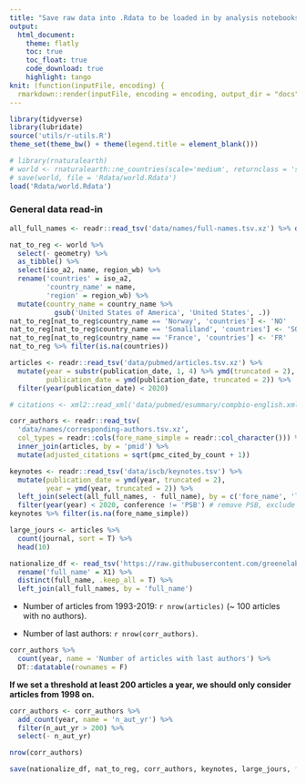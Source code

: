 ```yaml
---
title: "Save raw data into .Rdata to be loaded in by analysis notebooks"
output:
  html_document:
    theme: flatly
    toc: true
    toc_float: true
    code_download: true
    highlight: tango
knit: (function(inputFile, encoding) {
  rmarkdown::render(inputFile, encoding = encoding, output_dir = "docs") })    
---
```

```r
library(tidyverse)
library(lubridate)
source('utils/r-utils.R')
theme_set(theme_bw() + theme(legend.title = element_blank()))
```


```r
# library(rnaturalearth)
# world <- rnaturalearth::ne_countries(scale='medium', returnclass = 'sf')
# save(world, file = 'Rdata/world.Rdata')
load('Rdata/world.Rdata')
```

### General data read-in

```r
all_full_names <- readr::read_tsv('data/names/full-names.tsv.xz') %>% distinct()

nat_to_reg <- world %>% 
  select(- geometry) %>% 
  as_tibble() %>% 
  select(iso_a2, name, region_wb) %>% 
  rename('countries' = iso_a2,
         'country_name' = name,
         'region' = region_wb) %>% 
  mutate(country_name = country_name %>% 
           gsub('United States of America', 'United States', .))
nat_to_reg[nat_to_reg$country_name == 'Norway', 'countries'] <- 'NO'
nat_to_reg[nat_to_reg$country_name == 'Somaliland', 'countries'] <- 'SO'
nat_to_reg[nat_to_reg$country_name == 'France', 'countries'] <- 'FR'
nat_to_reg %>% filter(is.na(countries))

articles <- readr::read_tsv('data/pubmed/articles.tsv.xz') %>%
  mutate(year = substr(publication_date, 1, 4) %>% ymd(truncated = 2),
         publication_date = ymd(publication_date, truncated = 2)) %>% 
  filter(year(publication_date) < 2020)

# citations <- xml2::read_xml('data/pubmed/esummary/compbio-english.xml.xz')

corr_authors <- readr::read_tsv(
  'data/names/corresponding-authors.tsv.xz',
  col_types = readr::cols(fore_name_simple = readr::col_character())) %>%
  inner_join(articles, by = 'pmid') %>% 
  mutate(adjusted_citations = sqrt(pmc_cited_by_count + 1))

keynotes <- readr::read_tsv('data/iscb/keynotes.tsv') %>%
  mutate(publication_date = ymd(year, truncated = 2),
         year = ymd(year, truncated = 2)) %>% 
  left_join(select(all_full_names, - full_name), by = c('fore_name', 'last_name')) %>% 
  filter(year(year) < 2020, conference != 'PSB') # remove PSB, exclude ISCB Fellows and ISMB speakers in 2020 for now
keynotes %>% filter(is.na(fore_name_simple))

large_jours <- articles %>%
  count(journal, sort = T) %>% 
  head(10)

nationalize_df <- read_tsv('https://raw.githubusercontent.com/greenelab/wiki-nationality-estimate/6ab0feeca430ae9997dbaf8f81707359be50a17d/data/NamePrism_results_authors.tsv') %>%
  rename('full_name' = X1) %>%
  distinct(full_name, .keep_all = T) %>%
  left_join(all_full_names, by = 'full_name')
```


- Number of articles from 1993-2019: `r nrow(articles)` (~ 100 articles with no authors).

- Number of last authors: `r nrow(corr_authors)`.


```r
corr_authors %>% 
  count(year, name = 'Number of articles with last authors') %>% 
  DT::datatable(rownames = F)
```

**If we set a threshold at least 200 articles a year, we should only consider articles from 1998 on.**

```r
corr_authors <- corr_authors %>% 
  add_count(year, name = 'n_aut_yr') %>% 
  filter(n_aut_yr > 200) %>% 
  select(- n_aut_yr)

nrow(corr_authors)
```


```r
save(nationalize_df, nat_to_reg, corr_authors, keynotes, large_jours, file = 'Rdata/raws.Rdata')
```

